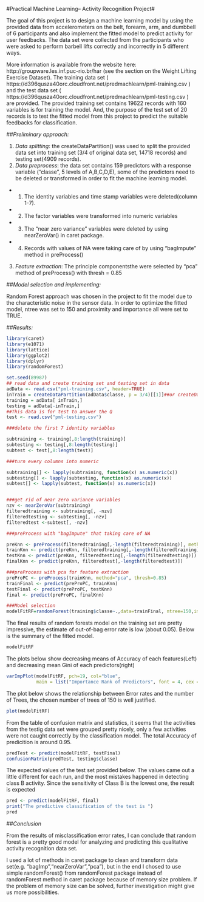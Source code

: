 
#Practical Machine Learning-- Activity Recognition Project#

  The goal of this project is to design a machine learning model by using the provided data from accelerometers on the belt, forearm, arm, and dumbbell of 6 participants and also implement the fitted model to predict activity for user feedbacks. The data set were collected from the participants who were asked to perform barbell lifts correctly and incorrectly in 5 different ways. 
  
  More information is available from the website here: http://groupware.les.inf.puc-rio.br/har (see the section on the Weight Lifting Exercise Dataset). 
The training data set ( https://d396qusza40orc.cloudfront.net/predmachlearn/pml-training.csv ) and the test data set ( https://d396qusza40orc.cloudfront.net/predmachlearn/pml-testing.csv ) are provided. The provided training set contains 19622 records with 160 variables is for training the model. And, the purpose of the test set of 20 records is to test the fitted model from this project to predict the suitable feedbacks for classification.

##*Preliminary approach:*

1.  *Data splitting*: the createDataPartition() was used to split the provided data set into training set (3/4 of original data set, 14718 records) and testing set(4909 records). 
2.  *Data preprocess*: the data set contains 159 predictors with a response variable ("classe", 5 levels of A,B,C,D,E), some of the predictors need to be deleted or transformed in order to fit the machine learning model. 
  + 1.	The identity variables and time stamp variables were deleted(column 1-7). 
  + 2.	The factor variables were transformed into numeric variables
  + 3.	The "near zero variance" variables were deleted by using nearZeroVar() in caret package.
  + 4.	Records with values of NA were taking care of by using "bagImpute" method in preProcess()
3.	*Feature extraction*: The principle componentsthe were selected by "pca" method of preProcess() with thresh = 0.85 

##*Model selection and implementing:*

   Random Forest approach was chosen in the project to fit the model due to the characteristic noise in the sensor data. In order to optimize the fitted model, ntree was set to 150 and proximity and importance all were set to TRUE.

##*Results:*


```r
library(caret)
library(e1071)
library(lattice)
library(ggplot2)
library(dplyr)
library(randomForest)

set.seed(89987)
## read data and create training set and testing set in data
adData <- read.csv("pml-training.csv", header=TRUE)
inTrain = createDataPartition(adData$classe, p = 3/4)[[1]]##or createDataPartition(allData$classe, p=0.75, list=FALSE)
training = adData[ inTrain,]
testing = adData[-inTrain,]
##This data is for test to answer the Q
test <- read.csv("pml-testing.csv")

###delete the first 7 identity variables 

subtraining <- training[,8:length(training)]
subtesting <- testing[,8:length(testing)]
subtest <- test[,8:length(test)]

###turn every columns into numeric

subtraining[] <- lapply(subtraining, function(x) as.numeric(x))
subtesting[] <- lapply(subtesting, function(x) as.numeric(x))
subtest[] <- lapply(subtest, function(x) as.numeric(x))


###get rid of near zero variance variables
nzv <- nearZeroVar(subtraining)
filteredtraining <- subtraining[, -nzv]
filteredtesting <- subtesting[, -nzv]
filteredtest <-subtest[, -nzv]

###preProcess with "bagImpute" that taking care of NA

preKnn <- preProcess(filteredtraining[,-length(filteredtraining)], method="bagImpute")
trainKnn <- predict(preKnn, filteredtraining[,-length(filteredtraining)])
testKnn <- predict(preKnn, filteredtesting[,-length(filteredtesting)])
finalKnn <- predict(preKnn, filteredtest[,-length(filteredtest)])

###preProcess with pca for feature extraction
preProPC <- preProcess(trainKnn, method="pca", thresh=0.85)
trainFinal <- predict(preProPC, trainKnn)
testFinal <- predict(preProPC, testKnn)
final <- predict(preProPC, finalKnn)

###Model selection
modelFitRF=randomForest(training$classe~.,data=trainFinal, ntree=150,importance=TRUE, proximity=T)
```
The final results of random forests model on the training set are pretty impressive,  the estimate of out-of-bag error rate is low (about 0.05). Below is the summary of the fitted model.

```r
modelFitRF
```

The plots below show decreasing means of Accuracy of each features(Left) and decreasing mean Gini of each predictors(right)

```r
varImpPlot(modelFitRF, pch=19, col="blue", 
           main = list("Importance Rank of Predictors", font = 4, cex = 1))
```

The plot below shows the relationship between Error rates and the number of Trees, the chosen number of trees of 150 is well justified.

```r
plot(modelFitRF)
```

From the table of confusion matrix and statistics, it seems that the activities from the testig data set were grouped pretty nicely, only a few activities were not caught correctly by the classification model. The total Accuracy of predicition is around 0.95.

```r
predTest <- predict(modelFitRF, testFinal)
confusionMatrix(predTest, testing$classe)
```

The expected values of the test set provided below. The values came out a little different for each run, and the most mistakes happened in detecting class B activity. Since the sensitivity of Class B is the lowest one, the result is expected 

```r
pred <- predict(modelFitRF, final)
print("The predictive classification of the test is ")
pred
```

##*Conclusion*

  From the results of misclassification error rates, I can conclude that random forest is a pretty good model for analyzing and predicting this qualitative activity recognition data set.
  
  I used a lot of methods in caret package to clean and transform data set(e.g. "bagImp","nearZeroVar","pca"), but in the end I chosed to use simple randomForest() from randomForest package instead of randomForest method in caret package because of memory size problem. If the problem of memory size can be solved, further investigation might give us more possibilities.
